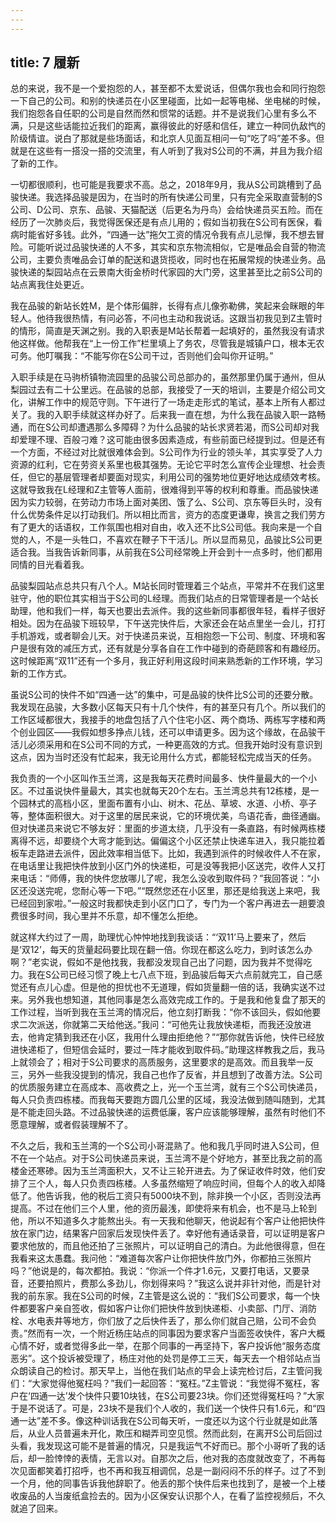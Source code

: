 ```yaml
---
---
---
```

title: 7 履新
---




总的来说，我不是一个爱抱怨的人，甚至都不太爱说话，但偶尔我也会和同行抱怨一下自己的公司。和别的快递员在小区里碰面，比如一起等电梯、坐电梯的时候，我们抱怨各自任职的公司是自然而然和惯常的话题。并不是说我们心里有多么不满，只是这些话能拉近我们的距离，赢得彼此的好感和信任，建立一种同仇敌忾的阶级情谊。说白了那就是些场面话，和北京人见面互相问一句“吃了吗”差不多。但就是在这些有一搭没一搭的交流里，有人听到了我对S公司的不满，并且为我介绍了新的工作。

一切都很顺利，也可能是我要求不高。总之，2018年9月，我从S公司跳槽到了品骏快递。我选择品骏是因为，在当时的所有快递公司里，只有完全采取直营制的S公司、D公司、京东、品骏、天猫配送（后更名为丹鸟）会给快递员买五险。而在经历了一次肺炎后，我觉得医保还是有点儿用的；假如当初我在S公司有医保，看病时能省好多钱。此外，“四通一达”拖欠工资的情况令我有点儿忌惮，我不想去冒险。可能听说过品骏快递的人不多，其实和京东物流相似，它是唯品会自营的物流公司，主要负责唯品会订单的配送和退货揽收，同时也在拓展常规的快递业务。品骏快递的梨园站点在云景南大街金桥时代家园的大门旁，这里甚至比之前S公司的站点离我住处更近。

我在品骏的新站长姓M，是个体形偏胖，长得有点儿像弥勒佛，笑起来会眯眼的年轻人。他待我很热情，有问必答，不问也主动和我说话。这跟当初我见到Z主管时的情形，简直是天渊之别。我的入职表是M站长帮着一起填好的，虽然我没有请求他这样做。他帮我在“上一份工作”栏里填上了务农，尽管我是城镇户口，根本无农可务。他叮嘱我：“不能写你在S公司干过，否则他们会叫你开证明。”

入职手续是在马驹桥镇物流园里的品骏公司总部办的，虽然那里仍属于通州，但从梨园过去有二十公里远。在品骏的总部，我接受了一天的培训，主要是介绍公司文化，讲解工作中的规范守则。下午进行了一场走走形式的笔试，基本上所有人都过关了。我的入职手续就这样办好了。后来我一直在想，为什么我在品骏入职一路畅通，而在S公司却遭遇那么多障碍？为什么品骏的站长求贤若渴，而S公司却对我却爱理不理、百般刁难？这可能由很多因素造成，有些前面已经提到过。但是还有一个方面，不经过对比就很难体会到。S公司作为行业的领头羊，其实享受了人力资源的红利，它在劳资关系里也极其强势。无论它平时怎么宣传企业理想、社会责任，但它的基层管理者却要面对现实，利用公司的强势地位更好地达成绩效考核。这就导致我在L经理和Z主管等人面前，很难得到平等的权利和尊重。而品骏快递因为实力较弱，在劳动力市场上面对美团、饿了么、S公司、京东等巨头时，没有什么优势条件足以打动我们。所以相比而言，资方的态度更谦卑，换言之我们劳方有了更大的话语权，工作氛围也相对自由，收入还不比S公司低。我向来是一个自觉的人，不是一头牲口，不喜欢在鞭子下干活儿。所以显而易见，品骏比S公司更适合我。当我告诉新同事，从前我在S公司经常晚上开会到十一点多时，他们都用同情的目光看着我。





品骏梨园站点总共只有八个人。M站长同时管理着三个站点，平常并不在我们这里驻守，他的职位其实相当于S公司的L经理。而我们站点的日常管理者是一个站长助理，他和我们一样，每天也要出去派件。我的这些新同事都很年轻，看样子很好相处。因为在品骏下班较早，下午送完快件后，大家还会在站点里坐一会儿，打打手机游戏，或者聊会儿天。对于快递员来说，互相抱怨一下公司、制度、环境和客户是很有效的减压方式，还有就是分享各自在工作中碰到的奇葩顾客和有趣经历。这时候距离“双11”还有一个多月，我正好利用这段时间来熟悉新的工作环境，学习新的工作方式。

虽说S公司的快件不如“四通一达”的集中，可是品骏的快件比S公司的还要分散。我发现在品骏，大多数小区每天只有十几个快件，有的甚至只有几个。所以我们的工作区域都很大，我接手的地盘包括了八个住宅小区、两个商场、两栋写字楼和两个创业园区——我假如想多挣点儿钱，还可以申请更多。因为这个缘故，在品骏干活儿必须采用和在S公司不同的方式，一种更高效的方式。但我开始时没有意识到这点，因为当时还没有忙起来，我无论用什么方式，都能轻松完成当天的任务。

我负责的一个小区叫作玉兰湾，这是我每天花费时间最多、快件量最大的一个小区。不过虽说快件量最大，其实也就每天20个左右。玉兰湾总共有12栋楼，是一个园林式的高档小区，里面布置有小山、树木、花丛、草坡、水道、小桥、亭子等，整体面积很大。对于这里的居民来说，它的环境优美，鸟语花香，曲径通幽。但对快递员来说它不够友好：里面的步道太绕，几乎没有一条直路，有时候两栋楼离得不远，却要绕个大弯才能到达。偏偏这个小区还禁止快递车进入，我只能拉着板车走路进去派件，因此效率相当低下。比如，我遇到派件的时候收件人不在家，在电话里让我把快件放到小区门外的快递柜，可是没等我把小区送完，收件人又打来电话：“师傅，我的快件您放哪儿了呢，我怎么没收到取件码？”我回答说：“小区还没送完呢，您耐心等一下吧。”“既然您还在小区里，那还是给我送上来吧，我已经回到家啦。”一般这时我都快走到小区门口了，专门为一个客户再进去一趟要浪费很多时间，我心里并不乐意，却不懂怎么拒绝。





就这样大约过了一周，助理忧心忡忡地找到我谈话：“‘双11’马上要来了，然后是‘双12’，每天的货量起码要比现在翻一倍。你现在都这么吃力，到时该怎么办啊？”老实说，假如不是他找我，我都没发现自己出了问题，因为我并不觉得吃力。我在S公司已经习惯了晚上七八点下班，到品骏后每天六点前就完工，自己感觉还有点儿心虚。但是他的担忧也不无道理，假如货量翻一倍的话，我确实送不过来。另外我也想知道，其他同事是怎么高效完成工作的。于是我和他复盘了那天的工作过程，当听到我在玉兰湾的情况后，他立刻打断我：“你不该回头，假如他要求二次派送，你就第二天给他送。”我问：“可他先让我放快递柜，而我还没放进去，他肯定猜到我还在小区，我用什么理由拒绝他？”“那你就告诉他，快件已经放进快递柜了，但短信会延时，要过一阵才能收到取件码。”助理这样教我之后，我马上就领会了；相对于S公司要求的高质服务，这里要求的是高效。而且我举一反三，另外一些我没提到的情况，我自己也作了反省，并且想到了改善方法。S公司的优质服务建立在高成本、高收费之上，光一个玉兰湾，就有三个S公司快递员，每人只负责四栋楼。而我每天要跑方圆几公里的区域，我没法做到随叫随到，尤其是不能走回头路。不过品骏快递的运费低廉，客户应该能够理解，虽然有时他们不愿意理解，或者假装理解不了。

不久之后，我和玉兰湾的一个S公司小哥混熟了。他和我几乎同时进入S公司，但不在一个站点。对于S公司快递员来说，玉兰湾不是个好地方，甚至比我之前的高楼金还寒碜。因为玉兰湾面积大，又不让三轮开进去。为了保证收件时效，他们安排了三个人，每人只负责四栋楼。人多虽然缩短了响应时间，但每个人的收入却降低了。他告诉我，他的税后工资只有5000块不到，除非换一个小区，否则没法再提高。不过在他们三个人里，他的资历最浅，即使将来有机会，也不是马上轮到他，所以不知道多久才能熬出头。有一天我和他聊天，他说起有个客户让他把快件放在家门边，结果客户回家后发现快件丢了。幸好他有通话录音，可以证明是客户要求他放的，而且他还拍了三张照片，可以证明自己的清白。为此他很得意，但在我看来这太愚蠢。我问他：“难道每次客户让你把快件放门外，你都拍三张照片吗？”他说是的，每次都拍。我说：“你派一个件才1.6元，又要打电话，又要录音，还要拍照片，费那么多劲儿，你划得来吗？”我这么说并非针对他，而是针对我的前东家。我在S公司的时候，Z主管是这么说的：“我们S公司要求，每一个快件都要客户亲自签收，假如客户让你们把快件放到快递柜、小卖部、门厅、消防栓、水电表井等地方，你们放了之后快件丢了，那么你们就自己赔，公司不会负责。”然而有一次，一个附近杨庄站点的同事因为要求客户当面签收快件，客户大概心情不好，或者觉得多此一举，在那个同事的一再坚持下，客户投诉他“服务态度恶劣”。这个投诉被受理了，杨庄对他的处罚是停工三天，每天去一个相邻站点当众朗读自己的检讨。那天早上，当他在我们站点的早会上读完检讨后，Z主管问我们：“大家觉得他冤枉吗？”我们一起回答：“冤枉。”Z主管说：“我觉得不冤枉，客户在‘四通一达’发个快件只要10块钱，在S公司要23块。你们还觉得冤枉吗？”大家于是不说话了。可是，23块不是我们个人收的，我们送一个快件只有1.6元，和“四通一达”差不多。像这种训话我在S公司每天听，一度还以为这个行业就是如此落后，从业人员普遍未开化，欺压和糊弄司空见惯。然而此刻，在离开S公司后回过头看，我发现这可能不是普遍的情况，只是我运气不好而已。那个小哥听了我的话后，却一脸悻悻的表情，无言以对。自那次之后，他对我的态度就改变了，不再每次见面都笑着打招呼，也不再和我互相调侃，总是一副闷闷不乐的样子。过了不到一个月，他的同事告诉我他辞职了。他丢的那个快件后来也找到了，是被一个上楼收废品的人当废纸盒捡去的。因为小区保安认识那个人，在看了监控视频后，不久就追了回来。